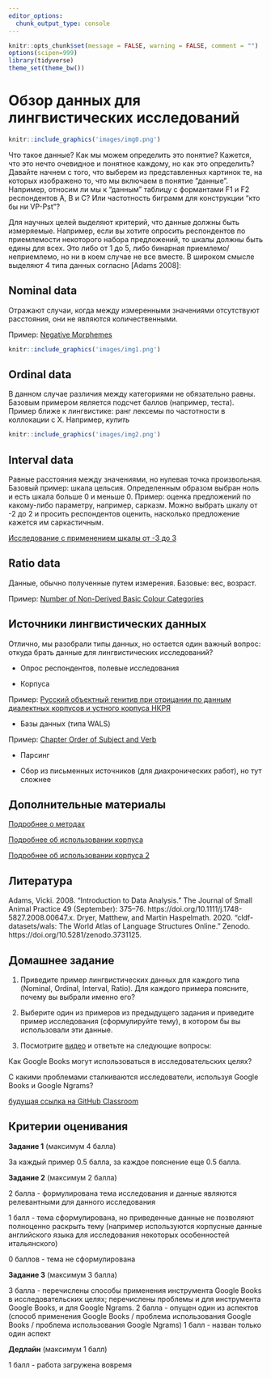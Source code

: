 ```yaml
---
editor_options: 
  chunk_output_type: console
---
```


```r
knitr::opts_chunk$set(message = FALSE, warning = FALSE, comment = "")
options(scipen=999)
library(tidyverse)
theme_set(theme_bw())
```

# Обзор данных для лингвистических исследований

```r
knitr::include_graphics('images/img0.png')
```

Что такое данные? Как мы можем определить это понятие? Кажется, что это нечто очевидное и понятное каждому, но как это определить? Давайте начнем с того, что выберем из представленных картинок те, на которых изображено то, что мы включаем в понятие “данные”. Например, относим ли мы к “данным” таблицу с формантами F1 и F2 респондентов A, B и C? Или частотность биграмм для конструкции “кто бы ни VP-Pst”? 

Для научных целей выделяют критерий, что данные должны быть измеряемые. Например, если вы хотите опросить респондентов по приемлемости некоторого набора предложений, то шкалы должны быть едины для всех. Это либо от 1 до 5, либо бинарная приемлемо/неприемлемо, но ни в коем случае не все вместе. 
В широком смысле выделяют 4 типа данных согласно [Adams 2008]:

## Nominal data
Отражают случаи, когда между измеренными значениями отсутствуют расстояния, они не являются количественными. 

Пример: [Negative Morphemes](https://wals.info/feature/112A#2/19.3/152.9)

```r
knitr::include_graphics('images/img1.png')
```

## Ordinal data
В данном случае различия между категориями не обязательно равны. Базовым примером является подсчет баллов (например, теста).
Пример ближе к лингвистике: ранг лексемы по частотности в коллокации с X.
Например, *купить*
```r
knitr::include_graphics('images/img2.png')
```

## Interval data
Равные расстояния между значениями, но нулевая точка произвольная. Базовый пример: шкала цельсия. Определенным образом выбран ноль и есть шкала больше 0 и меньше 0.
Пример: оценка предложений по какому-либо параметру, например, сарказм. Можно выбрать шкалу от -2 до 2 и просить респондентов оценить, насколько предложение кажется им саркастичным.

[Исследование с применением шкалы от -3 до 3](https://aclanthology.org/D19-1630.pdf)

## Ratio data
Данные, обычно полученные путем измерения. Базовые: вес, возраст.

Пример: [Number of Non-Derived Basic Colour Categories](https://wals.info/feature/132A#2/32.5/151.9)

## Источники лингвистических данных
Отлично, мы разобрали типы данных, но остается один важный вопрос: откуда брать данные для лингвистических исследований?

* Опрос респондентов, полевые исследования

* Корпуса

Пример: [Русский объектный генитив при отрицании по данным диалектных корпусов и устного корпуса НКРЯ](https://vja.ruslang.ru/ru/archive/2020-4/25-54)

* Базы данных (типа WALS)

Пример: [Chapter Order of Subject and Verb](http://wals.info/chapter/82)

* Парсинг

* Сбор из письменных источников (для диахронических работ), но тут сложнее

## Дополнительные материалы
[Подробнее о методах](https://www.krugosvet.ru/enc/gumanitarnye_nauki/lingvistika/METODOLOGIYA_LINGVISTIKI.html)

[Подробнее об использовании корпуса](https://ruscorpora.ru/media/uploads/2022/04/21/k2.pdf)

[Подробнее об использовании корпуса 2](https://ruscorpora.ru/media/uploads/2022/04/21/r29.pdf)

## Литература
Adams, Vicki. 2008. “Introduction to Data Analysis.” The Journal of Small Animal Practice 49 (September): 375–76. https://doi.org/10.1111/j.1748-5827.2008.00647.x.
Dryer, Matthew, and Martin Haspelmath. 2020. “cldf-datasets/wals: The World Atlas of Language Structures Online.” Zenodo. https://doi.org/10.5281/zenodo.3731125.

## Домашнее задание 
1. Приведите пример лингвистических данных для каждого типа (Nominal, Ordinal, Interval, Ratio). Для каждого примера поясните, почему вы выбрали именно его? 

2. Выберите один из примеров из предыдущего задания и приведите пример исследования (сформулируйте тему), в котором бы вы использовали эти данные.

3. Посмотрите [видео](https://postnauka.ru/video/86731) и ответьте на следующие вопросы: 

Как Google Books могут использоваться в исследовательских целях?
  
С какими проблемами сталкиваются исследователи, используя Google Books и Google Ngrams?
  
[будущая ссылка на GitHub Classroom](обзор-данных-для-лингвистических-исследований.html)

## Критерии оценивания

**Задание 1** (максимум 4 балла)

За каждый пример 0.5 балла, за каждое пояснение еще 0.5 балла.

**Задание 2** (максимум 2 балла)

2 балла - формулирована тема исследования и данные являются релевантными для данного исследования

1 балл - тема сформулирована, но приведенные данные не позволяют полноценно раскрыть тему (например используются корпусные данные английского языка для исследования некоторых особенностей итальянского)

0 баллов - тема не сформулирована

**Задание 3** (максимум 3 балла)

3 балла - перечислены способы применения инструмента Google Books в исследовательских целях; перечислены проблемы и для инструмента Google Books, и для Google Ngrams.
2 балла - опущен один из аспектов (способ применения Google Books / проблема использования Google Books / проблема использования Google Ngrams)
1 балл - назван только один аспект

**Дедлайн** (максимум 1 балл)

1 балл - работа загружена вовремя
